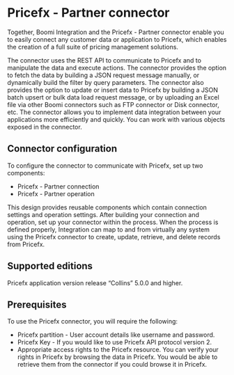 
# Pricefx - Partner connector

<head>
  <meta name="guidename" content="Integration"/>
  <meta name="context" content="GUID-8cdda9d4-a5a0-45d4-8864-7af9f284b257"/>
</head>

<PartnerSupport />

Together, Boomi Integration and the Pricefx - Partner connector enable you to easily connect any customer data or application to Pricefx, which enables the creation of a full suite of pricing management solutions.

The connector uses the REST API to communicate to Pricefx and to manipulate the data and execute actions. The connector provides the option to fetch the data by building a JSON request message manually, or dynamically build the filter by query parameters. The connector also provides the option to update or insert data to Pricefx by building a JSON batch upsert or bulk data load request message, or by uploading an Excel file via other Boomi connectors such as FTP connector or Disk connector, etc. The connector allows you to implement data integration between your applications more efficiently and quickly. You can work with various objects exposed in the connector.

## Connector configuration

To configure the connector to communicate with Pricefx, set up two components:

-   Pricefx - Partner connection
-   Pricefx - Partner operation

This design provides reusable components which contain connection settings and operation settings. After building your connection and operation, set up your connector within the process. When the process is defined properly, Integration can map to and from virtually any system using the Pricefx connector to create, update, retrieve, and delete records from Pricefx.

## Supported editions

Pricefx application version release “Collins” 5.0.0 and higher.

## Prerequisites

To use the Pricefx connector, you will require the following:

-   Pricefx partition - User account details like username and password.
-   Pricefx Key - If you would like to use Pricefx API protocol version 2.
-   Appropriate access rights to the Pricefx resource. You can verify your rights in Pricefx by browsing the data in Pricefx. You would be able to retrieve them from the connector if you could browse it in Pricefx.


<TrackedProperties />